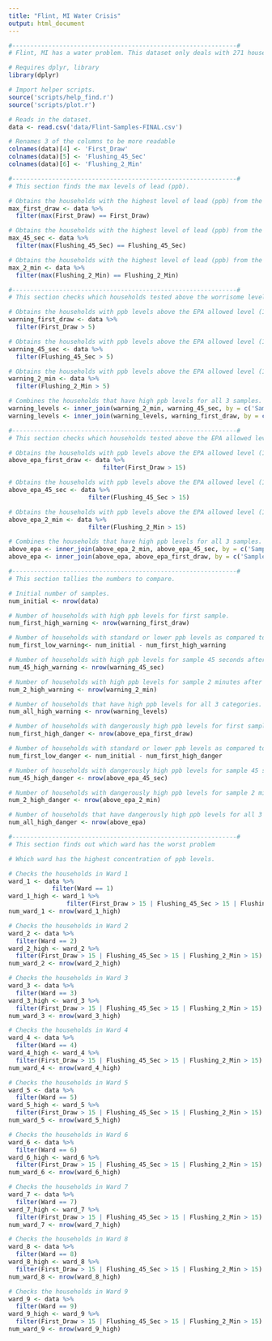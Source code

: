 ```yaml
---
title: "Flint, MI Water Crisis"
output: html_document
---
```



```r
#--------------------------------------------------------------#
# Flint, MI has a water problem. This dataset only deals with 271 households.

# Requires dplyr, library
library(dplyr)

# Import helper scripts.
source('scripts/help_find.r')
source('scripts/plot.r')

# Reads in the dataset.
data <- read.csv('data/Flint-Samples-FINAL.csv')

# Renames 3 of the columns to be more readable
colnames(data)[4] <- 'First_Draw'
colnames(data)[5] <- 'Flushing_45_Sec'
colnames(data)[6] <- 'Flushing_2_Min'

#--------------------------------------------------------------#
# This section finds the max levels of lead (ppb).

# Obtains the households with the highest level of lead (ppb) from the first sample.
max_first_draw <- data %>% 
  filter(max(First_Draw) == First_Draw)

# Obtains the households with the highest level of lead (ppb) from the sample 45 seconds after flushing.
max_45_sec <- data %>% 
  filter(max(Flushing_45_Sec) == Flushing_45_Sec)

# Obtains the households with the highest level of lead (ppb) from the sample 2 minutes after flushing.
max_2_min <- data %>% 
  filter(max(Flushing_2_Min) == Flushing_2_Min)

#--------------------------------------------------------------#
# This section checks which households tested above the worrisome level of led (5ppb).

# Obtains the households with ppb levels above the EPA allowed level (15ppb) for the first sample.
warning_first_draw <- data %>% 
  filter(First_Draw > 5)

# Obtains the households with ppb levels above the EPA allowed level (15ppb) for the sample 45 seconds after flushing.
warning_45_sec <- data %>% 
  filter(Flushing_45_Sec > 5)

# Obtains the households with ppb levels above the EPA allowed level (15ppb) for the sample 2 minutes after flushing.
warning_2_min <- data %>% 
  filter(Flushing_2_Min > 5)

# Combines the households that have high ppb levels for all 3 samples.
warning_levels <- inner_join(warning_2_min, warning_45_sec, by = c('SampleID', 'Zip.Code', 'Ward', 'First_Draw', 'Flushing_45_Sec', 'Flushing_2_Min', 'Notes'), copy=FALSE)
warning_levels <- inner_join(warning_levels, warning_first_draw, by = c('SampleID', 'Zip.Code', 'Ward', 'First_Draw', 'Flushing_45_Sec', 'Flushing_2_Min', 'Notes'), copy=FALSE)

#--------------------------------------------------------------#
# This section checks which households tested above the EPA allowed level of led (15ppb). This is when action is necessary.

# Obtains the households with ppb levels above the EPA allowed level (15ppb) for the first sample.
above_epa_first_draw <- data %>% 
                          filter(First_Draw > 15)

# Obtains the households with ppb levels above the EPA allowed level (15ppb) for the sample 45 seconds after flushing.
above_epa_45_sec <- data %>% 
                      filter(Flushing_45_Sec > 15)

# Obtains the households with ppb levels above the EPA allowed level (15ppb) for the sample 2 minutes after flushing.
above_epa_2_min <- data %>% 
                      filter(Flushing_2_Min > 15)

# Combines the households that have high ppb levels for all 3 samples.
above_epa <- inner_join(above_epa_2_min, above_epa_45_sec, by = c('SampleID', 'Zip.Code', 'Ward', 'First_Draw', 'Flushing_45_Sec', 'Flushing_2_Min', 'Notes'), copy=FALSE)
above_epa <- inner_join(above_epa, above_epa_first_draw, by = c('SampleID', 'Zip.Code', 'Ward', 'First_Draw', 'Flushing_45_Sec', 'Flushing_2_Min', 'Notes'), copy=FALSE)

#--------------------------------------------------------------#
# This section tallies the numbers to compare.

# Initial number of samples.
num_initial <- nrow(data)

# Number of households with high ppb levels for first sample.
num_first_high_warning <- nrow(warning_first_draw)

# Number of households with standard or lower ppb levels as compared to the high ppb levels for the first sample.
num_first_low_warning<- num_initial - num_first_high_warning

# Number of households with high ppb levels for sample 45 seconds after flushing.
num_45_high_warning <- nrow(warning_45_sec)

# Number of households with high ppb levels for sample 2 minutes after flushing.
num_2_high_warning <- nrow(warning_2_min)

# Number of households that have high ppb levels for all 3 categories.
num_all_high_warning <- nrow(warning_levels)

# Number of households with dangerously high ppb levels for first sample.
num_first_high_danger <- nrow(above_epa_first_draw)

# Number of households with standard or lower ppb levels as compared to the dangerously high ppb levels for the first sample.
num_first_low_danger <- num_initial - num_first_high_danger

# Number of households with dangerously high ppb levels for sample 45 seconds after flushing.
num_45_high_danger <- nrow(above_epa_45_sec)

# Number of households with dangerously high ppb levels for sample 2 minutes after flushing.
num_2_high_danger <- nrow(above_epa_2_min)

# Number of households that have dangerously high ppb levels for all 3 categories.
num_all_high_danger <- nrow(above_epa)

#--------------------------------------------------------------#
# This section finds out which ward has the worst problem

# Which ward has the highest concentration of ppb levels.

# Checks the households in Ward 1
ward_1 <- data %>% 
            filter(Ward == 1)
ward_1_high <- ward_1 %>% 
                filter(First_Draw > 15 | Flushing_45_Sec > 15 | Flushing_2_Min > 15)
num_ward_1 <- nrow(ward_1_high)

# Checks the households in Ward 2
ward_2 <- data %>% 
  filter(Ward == 2)
ward_2_high <- ward_2 %>% 
  filter(First_Draw > 15 | Flushing_45_Sec > 15 | Flushing_2_Min > 15)
num_ward_2 <- nrow(ward_2_high)

# Checks the households in Ward 3
ward_3 <- data %>% 
  filter(Ward == 3)
ward_3_high <- ward_3 %>% 
  filter(First_Draw > 15 | Flushing_45_Sec > 15 | Flushing_2_Min > 15)
num_ward_3 <- nrow(ward_3_high)

# Checks the households in Ward 4
ward_4 <- data %>% 
  filter(Ward == 4)
ward_4_high <- ward_4 %>% 
  filter(First_Draw > 15 | Flushing_45_Sec > 15 | Flushing_2_Min > 15)
num_ward_4 <- nrow(ward_4_high)

# Checks the households in Ward 5
ward_5 <- data %>% 
  filter(Ward == 5)
ward_5_high <- ward_5 %>% 
  filter(First_Draw > 15 | Flushing_45_Sec > 15 | Flushing_2_Min > 15)
num_ward_5 <- nrow(ward_5_high)

# Checks the households in Ward 6
ward_6 <- data %>% 
  filter(Ward == 6)
ward_6_high <- ward_6 %>% 
  filter(First_Draw > 15 | Flushing_45_Sec > 15 | Flushing_2_Min > 15)
num_ward_6 <- nrow(ward_6_high)

# Checks the households in Ward 7
ward_7 <- data %>% 
  filter(Ward == 7)
ward_7_high <- ward_7 %>% 
  filter(First_Draw > 15 | Flushing_45_Sec > 15 | Flushing_2_Min > 15)
num_ward_7 <- nrow(ward_7_high)

# Checks the households in Ward 8
ward_8 <- data %>% 
  filter(Ward == 8)
ward_8_high <- ward_8 %>% 
  filter(First_Draw > 15 | Flushing_45_Sec > 15 | Flushing_2_Min > 15)
num_ward_8 <- nrow(ward_8_high)

# Checks the households in Ward 9
ward_9 <- data %>% 
  filter(Ward == 9)
ward_9_high <- ward_9 %>% 
  filter(First_Draw > 15 | Flushing_45_Sec > 15 | Flushing_2_Min > 15)
num_ward_9 <- nrow(ward_9_high)

```

